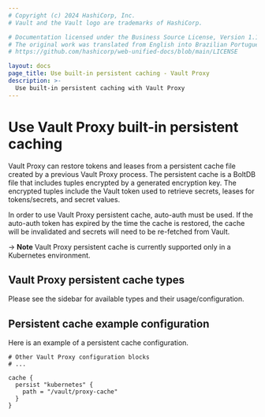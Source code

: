 ```yaml
---
# Copyright (c) 2024 HashiCorp, Inc.
# Vault and the Vault logo are trademarks of HashiCorp.

# Documentation licensed under the Business Source License, Version 1.1.
# The original work was translated from English into Brazilian Portuguese.
# https://github.com/hashicorp/web-unified-docs/blob/main/LICENSE

layout: docs
page_title: Use built-in persistent caching - Vault Proxy
description: >-
  Use built-in persistent caching with Vault Proxy
---
```


# Use Vault Proxy built-in persistent caching

Vault Proxy can restore tokens and leases from a persistent cache file created
by a previous Vault Proxy process. The persistent cache is a BoltDB file that
includes tuples encrypted by a generated encryption key. The encrypted tuples
include the Vault token used to retrieve secrets, leases for tokens/secrets, and
secret values.

In order to use Vault Proxy persistent cache, auto-auth must be used. If the
auto-auth token has expired by the time the cache is restored, the cache will
be invalidated and secrets will need to be re-fetched from Vault.

-> **Note** Vault Proxy persistent cache is currently supported only in a
Kubernetes environment.

## Vault Proxy persistent cache types

Please see the sidebar for available types and their usage/configuration.

## Persistent cache example configuration

Here is an example of a persistent cache configuration.

```hcl
# Other Vault Proxy configuration blocks
# ...

cache {
  persist "kubernetes" {
    path = "/vault/proxy-cache"
  }
}
```
